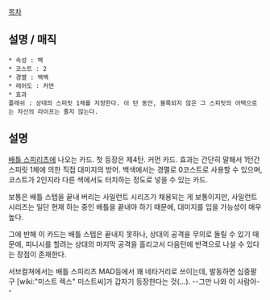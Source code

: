 [[목차]]

== 설명 / 매직 ==
 * 속성 : 백
 * 코스트 : 2
 * 경멸 : 백백
 * 레어도 : 커먼
 * 효과
 플래쉬 : 상대의 스피릿 1체를 지정한다. 이 턴 동안, 블록되지 않은 그 스피릿의 어택으로는 자신의 라이프는 줄지 않는다.

== 설명 ==
[[배틀 스피리츠]]에 나오는 카드. 첫 등장은 제4탄. 커먼 카드. 효과는 간단히 말해서 1턴간 스피릿 1체에 의한 직접 대미지의 방어. 백색에서는 경멸로 0코스트로 사용할 수 있으며, 코스트가 2인지라 다른 색에서도 터치하는 정도로 넣을 수 있는 카드.

보통은 배틀 스텝을 끝내 버리는 사일런트 시리즈가 채용되는 게 보통이지만, 사일런트 시리즈는 일단 현재 하는 중인 배틀을 끝내야 하기 때문에, 대미지를 입을 가능성이 매우 높다.

그에 반해 이 카드는 배틀 스텝은 끝내지 못하나, 상대의 공격을 무의로 돌릴 수 있기 때문에, 피니시를 할려는 상대의 마지막 공격을 흘리고서 다음턴에 반격으로 나설 수 있다는 장점이 존재한다.

서브컬쳐에서는 배틀 스피리츠 MAD등에서 꽤 네타거리로 쓰이는데, 발동하면 십중팔구 [wiki:"미스트 렉스" 미스트씨]가 갑자기 등장한다는 것(…). --그만 나와 이 사람아--

